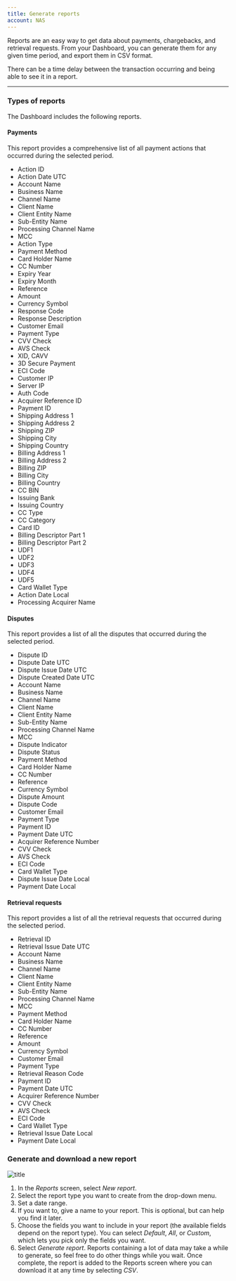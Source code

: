 ```yaml
---
title: Generate reports
account: NAS
---
```


Reports are an easy way to get data about payments, chargebacks, and retrieval requests. From your Dashboard, you can generate them for any given time period, and export them in CSV format.

<TipBox variant='note'>

There can be a time delay between the transaction occurring and being able to see it in a report.

</TipBox>

---

### Types of reports

The Dashboard includes the following reports.

#### Payments

This report provides a comprehensive list of all payment actions that occurred during the selected period.

<Accordion title="Columns included in the report">

* Action ID
* Action Date UTC
* Account Name
* Business Name
* Channel Name
* Client Name
* Client Entity Name
* Sub-Entity Name
* Processing Channel Name
* MCC
* Action Type
* Payment Method
* Card Holder Name
* CC Number
* Expiry Year
* Expiry Month
* Reference
* Amount
* Currency Symbol
* Response Code
* Response Description
* Customer Email
* Payment Type
* CVV Check
* AVS Check
* XID, CAVV
* 3D Secure Payment
* ECI Code
* Customer IP
* Server IP
* Auth Code
* Acquirer Reference ID
* Payment ID
* Shipping Address 1
* Shipping Address 2
* Shipping ZIP
* Shipping City
* Shipping Country
* Billing Address 1
* Billing Address 2
* Billing ZIP
* Billing City
* Billing Country
* CC BIN
* Issuing Bank
* Issuing Country
* CC Type
* CC Category
* Card ID
* Billing Descriptor Part 1
* Billing Descriptor Part 2
* UDF1
* UDF2
* UDF3
* UDF4
* UDF5
* Card Wallet Type
* Action Date Local
* Processing Acquirer Name

</Accordion>

#### Disputes

This report provides a list of all the disputes that occurred during the selected period.

<Accordion title="Columns included in the report">

* Dispute ID
* Dispute Date UTC
* Dispute Issue Date UTC
* Dispute Created Date UTC
* Account Name
* Business Name
* Channel Name
* Client Name
* Client Entity Name
* Sub-Entity Name
* Processing Channel Name
* MCC
* Dispute Indicator
* Dispute Status
* Payment Method
* Card Holder Name
* CC Number
* Reference
* Currency Symbol
* Dispute Amount
* Dispute Code
* Customer Email
* Payment Type
* Payment ID
* Payment Date UTC
* Acquirer Reference Number
* CVV Check
* AVS Check
* ECI Code
* Card Wallet Type
* Dispute Issue Date Local
* Payment Date Local

</Accordion>

#### Retrieval requests

This report provides a list of all the retrieval requests that occurred during the selected period.

<Accordion title="Columns included in the report">

* Retrieval ID
* Retrieval Issue Date UTC
* Account Name
* Business Name
* Channel Name
* Client Name
* Client Entity Name
* Sub-Entity Name
* Processing Channel Name
* MCC
* Payment Method
* Card Holder Name
* CC Number
* Reference
* Amount
* Currency Symbol
* Customer Email
* Payment Type
* Retrieval Reason Code
* Payment ID
* Payment Date UTC
* Acquirer Reference Number
* CVV Check
* AVS Check
* ECI Code
* Card Wallet Type
* Retrieval Issue Date Local
* Payment Date Local

</Accordion>

### Generate and download a new report

![title](/NAS/Dashboard/Generate_reports/report_date_filter.png)

1. In the _Reports_ screen, select _New report_.
2. Select the report type you want to create from the drop-down menu.
3. Set a date range.
4. If you want to, give a name to your report. This is optional, but can help you find it later.
5. Choose the fields you want to include in your report (the available fields depend on the report type). You can select _Default_, _All_, or _Custom_, which lets you pick only the fields you want.
6. Select _Generate report_. Reports containing a lot of data may take a while to generate, so feel free to do other things while you wait. Once complete, the report is added to the Reports screen where you can download it at any time by selecting _CSV_.


